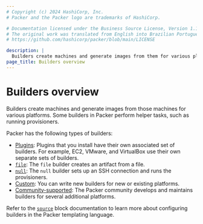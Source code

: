 ```yaml
---
# Copyright (c) 2024 HashiCorp, Inc.
# Packer and the Packer logo are trademarks of HashiCorp.

# Documentation licensed under the Business Source License, Version 1.1.
# The original work was translated from English into Brazilian Portuguese.
# https://github.com/hashicorp/packer/blob/main/LICENSE

description: |
  Builders create machines and generate images from them for various platforms. Learn about the types of builders you can use in your Packer templates.
page_title: Builders overview
---
```


# Builders overview

Builders create machines and generate images from those machines for various platforms. Some builders in Packer perform helper tasks, such as running provisioners.

Packer has the following types of builders:

- [Plugins](/packer/plugins): Plugins that you install have their own associated set of builders. For example, EC2, VMware, and VirtualBox use their own separate sets of builders.
- [`file`](/packer/docs/builders/file): The `file` builder creates an artifact from a file.
- [`null`](/packer/docs/builders/null): The `null` builder sets up an SSH connection and runs the provisioners.
- [Custom](/packer/docs/plugins/creation/custom-builders): You can write new builders for new or existing platforms.
- [Community-supported](/packer/docs/builders/community-supported): The Packer community develops and maintains builders for several additional platforms.

Refer to the [`source`](/packer/docs/templates/hcl_templates/blocks/source) block documentation to learn more about configuring builders in the Packer templating language.


